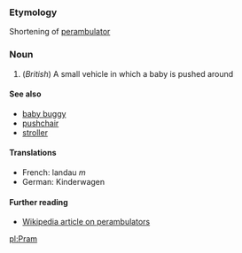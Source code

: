 ===Etymology===
Shortening of [[perambulator]]

===Noun===
#(''British'') A small vehicle in which a baby is pushed around

====See also====
*[[baby buggy]]
*[[pushchair]]
*[[stroller]]

====Translations====
*French: landau ''m''
*German: Kinderwagen

====Further reading====
*[[w:perambulator|Wikipedia article on perambulators]]

[[pl:Pram]]